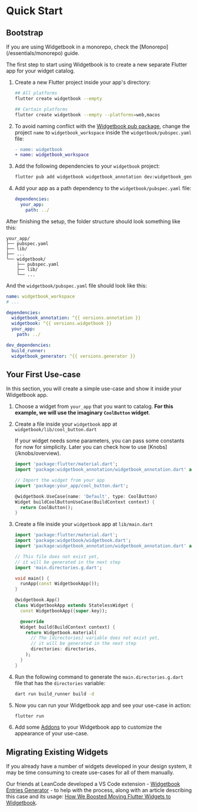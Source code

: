 # Quick Start

## Bootstrap

<Info>
  If you are using Widgetbook in a monorepo, check the
  [Monorepo](/essentials/monorepo) guide.
</Info>

The first step to start using Widgetbook is to create a new separate Flutter app for your widget catalog.

1. Create a new Flutter project inside your app's directory:

   ```bash
   ## All platforms
   flutter create widgetbook --empty

   ## Certain platforms
   flutter create widgetbook --empty --platforms=web,macos
   ```

1. To avoid naming conflict with the [Widgetbook pub package](https://pub.dev/packages/widgetbook), change the project `name` to `widgetbook_workspace` inside the `widgetbook/pubspec.yaml` file:

   ```diff
   - name: widgetbook
   + name: widgetbook_workspace
   ```

1. Add the following dependencies to your `widgetbook` project:

   ```bash
   flutter pub add widgetbook widgetbook_annotation dev:widgetbook_generator dev:build_runner
   ```

1. Add your app as a path dependency to the `widgetbook/pubspec.yaml` file:

   ```yaml
   dependencies:
     your_app:
       path: ../
   ```

After finishing the setup, the folder structure should look something like this:

```tree
your_app/
├── pubspec.yaml
├── lib/
├── ...
└── widgetbook/
    ├── pubspec.yaml
    ├── lib/
    └── ...
```

And the `widgetbook/pubspec.yaml` file should look like this:

```yaml
name: widgetbook_workspace
# ...

dependencies:
  widgetbook_annotation: ^{{ versions.annotation }}
  widgetbook: ^{{ versions.widgetbook }}
  your_app:
    path: ../

dev_dependencies:
  build_runner:
  widgetbook_generator: ^{{ versions.generator }}
```

## Your First Use-case

In this section, you will create a simple use-case and show it inside your Widgetbook app.

1. Choose a widget from `your_app` that you want to catalog. **For this example, we will use the imaginary `CoolButton` widget**.

1. Create a file inside your `widgetbook` app at `widgetbook/lib/cool_button.dart`

   <Info>
     If your widget needs some parameters, you can pass some constants for now
     for simplicity. Later you can check how to use [Knobs](/knobs/overview).
   </Info>

   ```dart
   import 'package:flutter/material.dart';
   import 'package:widgetbook_annotation/widgetbook_annotation.dart' as widgetbook;

   // Import the widget from your app
   import 'package:your_app/cool_button.dart';

   @widgetbook.UseCase(name: 'Default', type: CoolButton)
   Widget buildCoolButtonUseCase(BuildContext context) {
     return CoolButton();
   }
   ```

1. Create a file inside your `widgetbook` app at `lib/main.dart`

   ```dart
   import 'package:flutter/material.dart';
   import 'package:widgetbook/widgetbook.dart';
   import 'package:widgetbook_annotation/widgetbook_annotation.dart' as widgetbook;

   // This file does not exist yet,
   // it will be generated in the next step
   import 'main.directories.g.dart';

   void main() {
     runApp(const WidgetbookApp());
   }

   @widgetbook.App()
   class WidgetbookApp extends StatelessWidget {
     const WidgetbookApp({super.key});

     @override
     Widget build(BuildContext context) {
       return Widgetbook.material(
         // The [directories] variable does not exist yet,
         // it will be generated in the next step
         directories: directories,
       );
     }
   }
   ```

1. Run the following command to generate the `main.directories.g.dart` file that has the `directories` variable:

   ```bash
   dart run build_runner build -d
   ```

1. Now you can run your Widgetbook app and see your use-case in action:

   ```bash
   flutter run
   ```

1. Add some [Addons](/addons/overview) to your Widgetbook app to customize the appearance of your use-case.

## Migrating Existing Widgets

If you already have a number of widgets developed in your design system, it may be time consuming to create use-cases for all of them manually.

Our friends at LeanCode developed a VS Code extension - [Widgetbook Entries Generator](https://marketplace.visualstudio.com/items?itemName=LeanCode.widgetbook-generator) - to help with the process, along with an article describing this case and its usage: [How We Boosted Moving Flutter Widgets to Widgetbook](https://leancode.co/blog/moving-flutter-widgets-to-widgetbook?utm_source=widgetbook&utm_medium=docspage).
